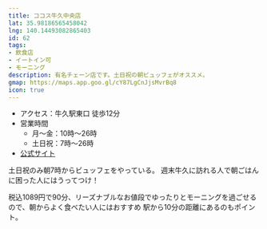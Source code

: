 ```yaml
---
title: ココス牛久中央店
lat: 35.98186565458042
lng: 140.14493082865403
id: 62
tags:
- 飲食店
- イートイン可
- モーニング
description: 有名チェーン店です。土日祝の朝ビュッフェがオススメ。
gmap: https://maps.app.goo.gl/cY87LgCnJjsMvrBq8
icon: true
---
```


<LinkedImage
  basename="hamyu044/cocos_sign"
/>

- アクセス：牛久駅東口 徒歩12分
- 営業時間
  - 月～金：10時～26時
  - 土日祝：7時～26時
- [公式サイト](https://maps.cocos-jpn.co.jp/jp/detail/2750.html)

土日祝のみ朝7時からビュッフェをやっている。
週末牛久に訪れる人で朝ごはんに困った人にはうってつけ！

税込1089円で90分、リーズナブルなお値段でゆったりとモーニングを過ごせるので、朝からよく食べたい人にはおすすめ
駅から10分の距離にあるのもポイント。

<LinkedImage
  basename="hamyu044/cocos_biking"
/>

<LinkedImage
  basename="hamyu044/cocos_morning-menu"
/>
